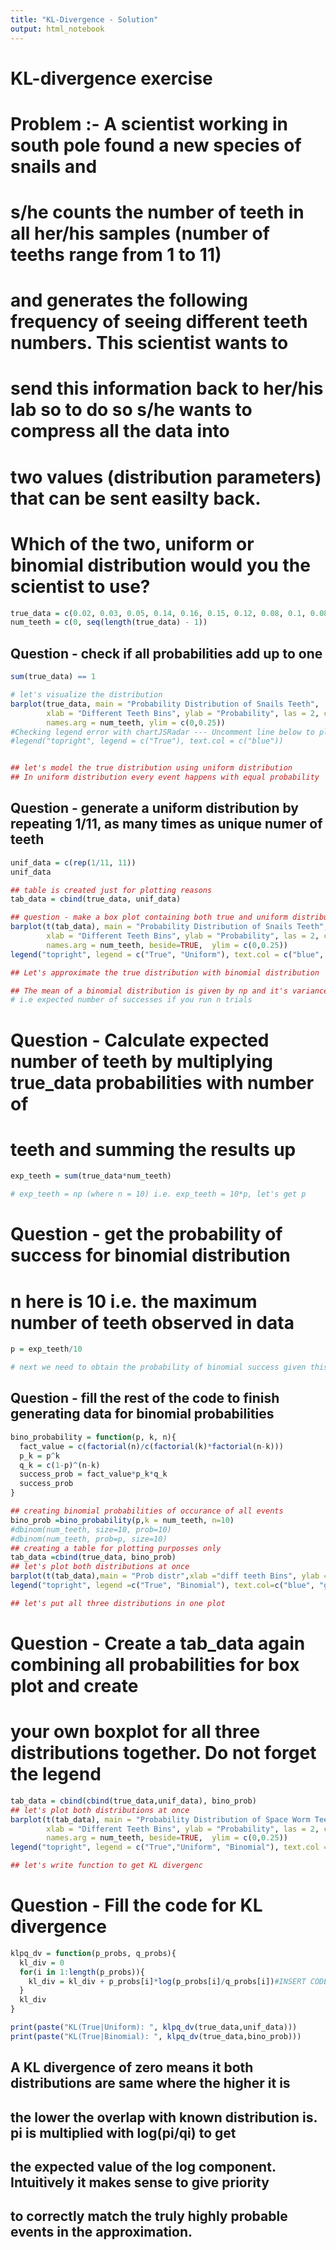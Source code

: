```yaml
---
title: "KL-Divergence - Solution"
output: html_notebook
---
```

#################################
# KL-divergence exercise
#
#################################

#########
# Problem :- A scientist working in south pole found a new species of snails and 
# s/he counts the number of teeth in all her/his samples (number of teeths range from 1 to 11)
# and generates the following frequency of seeing different teeth numbers. This scientist wants to 
# send this information back to her/his lab so to do so s/he wants to compress all the data into
# two values (distribution parameters) that can be sent easilty back.
# Which of the two, uniform or binomial distribution would you the scientist to use?
#########

```r

true_data = c(0.02, 0.03, 0.05, 0.14, 0.16, 0.15, 0.12, 0.08, 0.1, 0.08, 0.07)
num_teeth = c(0, seq(length(true_data) - 1))

```

###################################
## Question - check if all probabilities add up to one
###################################

```r

sum(true_data) == 1

# let's visualize the distribution
barplot(true_data, main = "Probability Distribution of Snails Teeth", 
        xlab = "Different Teeth Bins", ylab = "Probability", las = 2, col = "blue",
        names.arg = num_teeth, ylim = c(0,0.25))
#Checking legend error with chartJSRadar --- Uncomment line below to plot the legend
#legend("topright", legend = c("True"), text.col = c("blue"))


## let's model the true distribution using uniform distribution 
## In uniform distribution every event happens with equal probability
```

###################################
## Question - generate a uniform distribution by repeating 1/11, as many times as unique numer of teeth
```r
unif_data = c(rep(1/11, 11))
unif_data
```
###################################

```r
## table is created just for plotting reasons
tab_data = cbind(true_data, unif_data)

## question - make a box plot containing both true and uniform distribution with proper labels
barplot(t(tab_data), main = "Probability Distribution of Snails Teeth", 
        xlab = "Different Teeth Bins", ylab = "Probability", las = 2, col = c("blue", "orange"),
        names.arg = num_teeth, beside=TRUE,  ylim = c(0,0.25))
legend("topright", legend = c("True", "Uniform"), text.col = c("blue", "orange"))

## Let's approximate the true distribution with binomial distribution

## The mean of a binomial distribution is given by np and it's variance by np(1-p)
# i.e expected number of successes if you run n trials
```
###################################
# Question - Calculate expected number of teeth by multiplying true_data probabilities with number of 
# teeth and summing the results up
###################################

```r
exp_teeth = sum(true_data*num_teeth)

# exp_teeth = np (where n = 10) i.e. exp_teeth = 10*p, let's get p
```


###################################
# Question - get the probability of success for binomial distribution 
# n here is 10 i.e. the maximum number of teeth observed in data
###################################

```r
p = exp_teeth/10

# next we need to obtain the probability of binomial success given this p
```

###################################
## Question - fill the rest of the code to finish generating data for binomial probabilities
###################################

```r
bino_probability = function(p, k, n){
  fact_value = c(factorial(n)/c(factorial(k)*factorial(n-k)))
  p_k = p^k
  q_k = c(1-p)^(n-k)
  success_prob = fact_value*p_k*q_k
  success_prob
}

## creating binomial probabilities of occurance of all events
bino_prob =bino_probability(p,k = num_teeth, n=10)
#dbinom(num_teeth, size=10, prob=10)
#dbinom(num_teeth, prob=p, size=10)
## creating a table for plotting purposses only
tab_data =cbind(true_data, bino_prob)
## let's plot both distributions at once
barplot(t(tab_data),main = "Prob distr",xlab ="diff teeth Bins", ylab = "Probability", las =2, col =c("blue","green"), names.arg = num_teeth, beside =TRUE, ylim=c(0,0.25))
legend("topright", legend =c("True", "Binomial"), text.col=c("blue", "green"))

## let's put all three distributions in one plot

```

###################################
# Question - Create a tab_data again combining all probabilities for box plot and create
# your own boxplot for all three distributions together. Do not forget the legend
###################################

```r
tab_data = cbind(cbind(true_data,unif_data), bino_prob)
## let's plot both distributions at once
barplot(t(tab_data), main = "Probability Distribution of Space Worm Teeth", 
        xlab = "Different Teeth Bins", ylab = "Probability", las = 2, col = c("blue", "orange","green"),
        names.arg = num_teeth, beside=TRUE,  ylim = c(0,0.25))
legend("topright", legend = c("True","Uniform", "Binomial"), text.col = c("blue","orange", "green"))

## let's write function to get KL divergenc
```

###################################
# Question - Fill the code for KL divergence
###################################

```r
klpq_dv = function(p_probs, q_probs){
  kl_div = 0
  for(i in 1:length(p_probs)){
    kl_div = kl_div + p_probs[i]*log(p_probs[i]/q_probs[i])#INSERT CODE HERE
  }
  kl_div
}

print(paste("KL(True|Uniform): ", klpq_dv(true_data,unif_data)))
print(paste("KL(True|Binomial): ", klpq_dv(true_data,bino_prob)))
```


## A KL divergence of zero means it both distributions are same where the higher it is 
## the lower the overlap with known distribution is. pi is multiplied with log(pi/qi) to get
## the expected value of the log component. Intuitively it makes sense to give priority 
## to correctly match the truly highly probable events in the approximation.